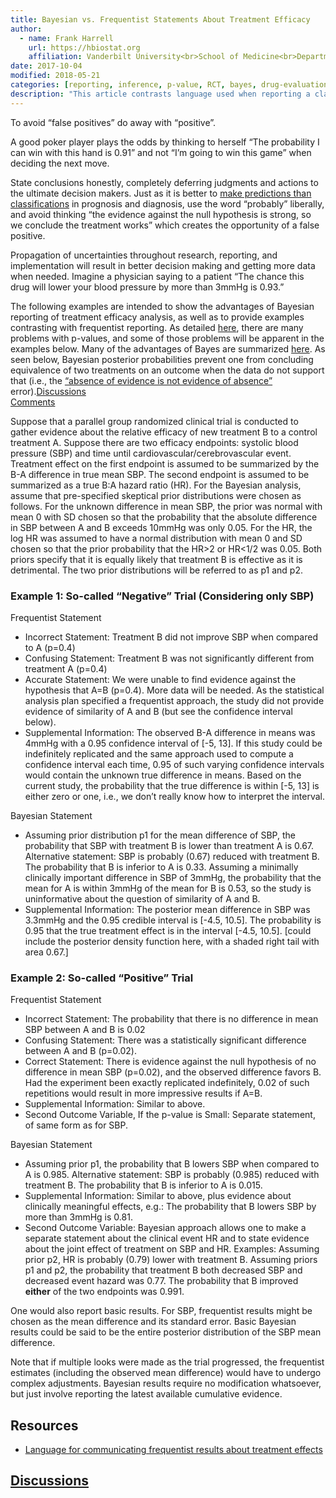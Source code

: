```yaml
---
title: Bayesian vs. Frequentist Statements About Treatment Efficacy
author:
  - name: Frank Harrell
    url: https://hbiostat.org
    affiliation: Vanderbilt University<br>School of Medicine<br>Department of Biostatistics
date: 2017-10-04
modified: 2018-05-21
categories: [reporting, inference, p-value, RCT, bayes, drug-evaluation, evidence, hypothesis-testing, 2017]
description: "This article contrasts language used when reporting a classical frequentist treatment comparison vs. a Bayesian one, and describes why Bayesian statements convey more actionable information."
---
```


::: {.quoteit}
To avoid "false positives" do away with "positive".<br>

A good poker player plays the odds by thinking to herself "The probability I can win with this hand is 0.91" and not "I'm going to win this game" when deciding the next move.<br>

State conclusions honestly, completely deferring judgments and actions to the ultimate decision makers.  Just as it is better to [make predictions than classifications](../classification) in prognosis and diagnosis, use the word "probably" liberally, and avoid thinking "the evidence against the null hypothesis is strong, so we conclude the treatment works" which creates the opportunity of a false positive.<br>

Propagation of uncertainties throughout research, reporting, and implementation will result in better decision making and getting more data when needed.  Imagine a physician saying to a patient "The chance this drug will lower your blood pressure by more than 3mmHg is 0.93."

:::

The following examples are intended to show the advantages of Bayesian reporting of
treatment efficacy analysis, as well as to provide examples contrasting
with frequentist reporting. As detailed [here](../pval-litany),
there are many problems with p-values, and some of those problems will
be apparent in the examples below. Many of the advantages of Bayes are
summarized [here](../journey).
As seen below, Bayesian posterior probabilities prevent one from
concluding equivalence of two treatments on an outcome when the data do
not support that (i.e., the ["absence of evidence is not evidence of absence"](../errmed) error).[[Discussions](https://discourse.datamethods.org/t/bayesian-vs-frequentist-statements-about-treatment-efficacy)<br>[Comments](https://hbiostat.org/comment.html)]{.aside}

Suppose that a parallel group randomized clinical trial is conducted to
gather evidence about the relative efficacy of new treatment B to a
control treatment A. Suppose there are two efficacy endpoints: systolic
blood pressure (SBP) and time until cardiovascular/cerebrovascular
event. Treatment effect on the first endpoint is assumed to be
summarized by the B-A difference in true mean SBP. The second endpoint
is assumed to be summarized as a true B:A hazard ratio (HR). For the
Bayesian analysis, assume that pre-specified skeptical prior
distributions were chosen as follows. For the unknown difference in mean
SBP, the prior was normal with mean 0 with SD chosen so that the
probability that the absolute difference in SBP between A and B exceeds
10mmHg was only 0.05. For the HR, the log HR was assumed to have a
normal distribution with mean 0 and SD chosen so that the prior
probability that the HR>2 or HR<1/2 was 0.05. Both priors
specify that it is equally likely that treatment B is effective as it is
detrimental. The two prior distributions will be referred to as p1 and
p2.

### Example 1: So-called "Negative" Trial (Considering only SBP)

Frequentist Statement

-   Incorrect Statement: Treatment B did not improve SBP when compared
    to A (p=0.4)
-   Confusing Statement: Treatment B was not significantly different
    from treatment A (p=0.4)
-   Accurate Statement: We were unable to find evidence against the
    hypothesis that A=B (p=0.4). More data will be needed. As the
    statistical analysis plan specified a frequentist approach, the
    study did not provide evidence of similarity of A and B (but see the
    confidence interval below).
-   Supplemental Information: The observed B-A difference in means was
    4mmHg with a 0.95 confidence interval of [-5, 13]. If this study
    could be indefinitely replicated and the same approach used to
    compute a confidence interval each time, 0.95 of such varying
    confidence intervals would contain the unknown true difference in
    means.  Based on the current study, the probability that the true difference is within [-5, 13] is either zero or one, i.e., we don't really know how to interpret the interval. 

Bayesian Statement

-   Assuming prior distribution p1 for the mean difference of SBP, the
    probability that SBP with treatment B is lower than treatment A is
    0.67. Alternative statement: SBP is probably (0.67) reduced with
    treatment B. The probability that B is inferior to A is 0.33.
    Assuming a minimally clinically important difference in SBP of
    3mmHg, the probability that the mean for A is within 3mmHg of the
    mean for B is 0.53, so the study is uninformative about the question
    of similarity of A and B.
-   Supplemental Information: The posterior mean difference in SBP was
    3.3mmHg and the 0.95 credible interval is [-4.5, 10.5]. The
    probability is 0.95 that the true treatment effect is in the
    interval [-4.5, 10.5]. [could include the posterior density
    function here, with a shaded right tail with area 0.67.]

### Example 2: So-called "Positive" Trial

Frequentist Statement

-   Incorrect Statement: The probability that there is no difference in
    mean SBP between A and B is 0.02
-   Confusing Statement: There was a statistically significant
    difference between A and B (p=0.02).
-   Correct Statement: There is evidence against the null hypothesis of
    no difference in mean SBP (p=0.02), and the observed difference
    favors B. Had the experiment been exactly replicated indefinitely,
    0.02 of such repetitions would result in more impressive results if
    A=B.
-   Supplemental Information: Similar to above.
-   Second Outcome Variable, If the p-value is Small: Separate
    statement, of same form as for SBP.

Bayesian Statement

-   Assuming prior p1, the probability that B lowers SBP when compared
    to A is 0.985. Alternative statement: SBP is probably (0.985)
    reduced with treatment B. The probability that B is inferior to A is
    0.015.
-   Supplemental Information: Similar to above, plus evidence about
    clinically meaningful effects, e.g.: The probability that B lowers
    SBP by more than 3mmHg is 0.81.
-   Second Outcome Variable: Bayesian approach allows one to make a
    separate statement about the clinical event HR and to state evidence
    about the joint effect of treatment on SBP and HR. Examples:
    Assuming prior p2, HR is probably (0.79) lower with treatment B.
    Assuming priors p1 and p2, the probability that treatment B both
    decreased SBP and decreased event hazard was 0.77. The probability
    that B improved **either** of the two endpoints was 0.991.

One would also report basic results. For SBP, frequentist results might
be chosen as the mean difference and its standard error. Basic Bayesian
results could be said to be the entire posterior distribution of the SBP
mean difference.

Note that if multiple looks were made as the trial progressed, the
frequentist estimates (including the observed mean difference) would
have to undergo complex adjustments. Bayesian results require no
modification whatsoever, but just involve reporting the latest available
cumulative evidence.

## Resources

* [Language for communicating frequentist results about treatment effects](https://discourse.datamethods.org/t/language-for-communicating-frequentist-results-about-treatment-effects)

## [Discussions](https://discourse.datamethods.org/t/bayesian-vs-frequentist-statements-about-treatment-efficacy)
